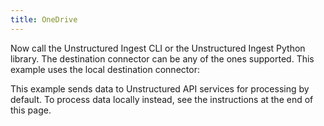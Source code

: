 ```yaml
---
title: OneDrive
---
```



<NewDocument />


<SharedContentOneDrive/>

Now call the Unstructured Ingest CLI or the Unstructured Ingest Python library.  The destination connector can be any of the ones supported. This example uses the local destination connector:

This example sends data to Unstructured API services for processing by default. To process data locally instead, see the instructions at the end of this page.


<CodeGroup>
  <OneDriveSh />
  <OneDrivePyV1 />
  <OneDrivePyV2 />
</CodeGroup>


<SharedPartitionByAPIOSS/>
